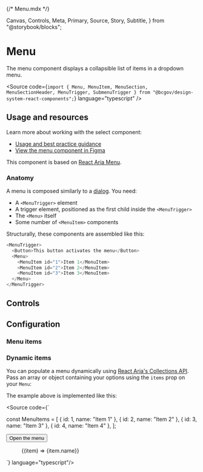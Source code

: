 {/* Menu.mdx */}

  Canvas,
  Controls,
  Meta,
  Primary,
  Source,
  Story,
  Subtitle,
} from "@storybook/blocks";


<Meta of={MenuStories} />

# Menu

<Subtitle>
  The menu component displays a collapsible list of items in a dropdown menu.
</Subtitle>

<Source
  code={`import { Menu, MenuItem, MenuSection, MenuSectionHeader, MenuTrigger, SubmenuTrigger } from "@bcgov/design-system-react-components";`}
  language="typescript"
/>

## Usage and resources

Learn more about working with the select component:

- [Usage and best practice guidance](https://www2.gov.bc.ca/gov/content?id=94129932F3384565A638034B69E0C943)
- [View the menu component in Figma](https://www2.gov.bc.ca/gov/content?id=8E36BE1D10E04A17B0CD4D913FA7AC43#designers)

This component is based on [React Aria Menu](https://react-spectrum.adobe.com/react-aria/Menu.html).

### Anatomy

A menu is composed similarly to a [dialog](/docs/components-dialogs--docs). You need:

- A `<MenuTrigger>` element
- A trigger element, positioned as the first child inside the `<MenuTrigger>`
- The `<Menu>` itself
- Some number of `<MenuItem>` components

Structurally, these components are assembled like this:

```javascript
<MenuTrigger>
  <Button>This button activates the menu</Button>
  <Menu>
    <MenuItem id="1">Item 1</MenuItem>
    <MenuItem id="2">Item 2</MenuItem>
    <MenuItem id="3">Item 3</MenuItem>
  </Menu>
</MenuTrigger>
```

## Controls

<Primary of={MenuStories} />
<Controls of={MenuStories.MenuTemplate} />

## Configuration

### Menu items

### Dynamic items

You can populate a menu dynamically using [React Aria's Collections API](https://react-spectrum.adobe.com/react-aria/collections.html). Pass an array or object containing your options using the `items` prop on your `Menu`:

<Canvas of={MenuStories.MenuWithDynamicItems} />

The example above is implemented like this:

<Source code={`

const MenuItems = [
{ id: 1, name: "Item 1" },
{ id: 2, name: "Item 2" },
{ id: 3, name: "Item 3" },
{ id: 4, name: "Item 4" },
];

<MenuTrigger>
  <Button>Open the menu</Button>
  <Menu items={MenuItems}>
    {(item) => <MenuItem id={item.id}>{item.name}</MenuItem>}
  </Menu>
</MenuTrigger>

`} language="typescript"/>
